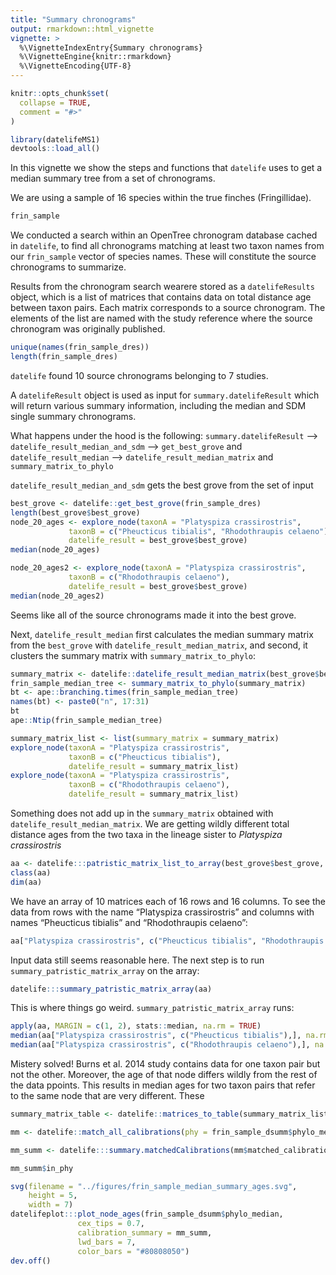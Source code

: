 ```yaml
---
title: "Summary chronograms"
output: rmarkdown::html_vignette
vignette: >
  %\VignetteIndexEntry{Summary chronograms}
  %\VignetteEngine{knitr::rmarkdown}
  %\VignetteEncoding{UTF-8}
---
```


```r
knitr::opts_chunk$set(
  collapse = TRUE,
  comment = "#>"
)
```

```r
library(datelifeMS1)
devtools::load_all()
```

In this vignette we show the steps and functions that `datelife` uses to get a median summary tree from a set of chronograms.

We are using a sample of 16 species within the true finches (Fringillidae).

```r
frin_sample
```

We conducted a search within an OpenTree chronogram database cached in `datelife`, to find all chronograms matching at least two taxon names from our `frin_sample` vector of species names. These will constitute the source chronograms to summarize.

Results from the chronogram search wearere stored as a `datelifeResults` object, which is a list of matrices that contains data on total distance age between taxon pairs. Each matrix corresponds to a source chronogram. The elements of the list are named with the study reference where the source chronogram was originally published.

```r
unique(names(frin_sample_dres))
length(frin_sample_dres)
```

`datelife` found 10 source chronograms belonging to 7 studies.

A `datelifeResult` object is used as input for `summary.datelifeResult` which will return various summary information, including the median and SDM single summary chronograms.

What happens under the hood is the following: `summary.datelifeResult`
--> `datelife_result_median_and_sdm`
--> `get_best_grove` and `datelife_result_median`
--> `datelife_result_median_matrix` and `summary_matrix_to_phylo`

`datelife_result_median_and_sdm` gets the best grove from the set of input 
```r
best_grove <- datelife::get_best_grove(frin_sample_dres)
length(best_grove$best_grove)
node_20_ages <- explore_node(taxonA = "Platyspiza crassirostris",
             taxonB = c("Pheucticus tibialis", "Rhodothraupis celaeno"), 
             datelife_result = best_grove$best_grove)
median(node_20_ages)

node_20_ages2 <- explore_node(taxonA = "Platyspiza crassirostris",
             taxonB = c("Rhodothraupis celaeno"), 
             datelife_result = best_grove$best_grove)
median(node_20_ages2)
```

Seems like all of the source chronograms made it into the best grove.

Next, `datelife_result_median` first calculates the median summary matrix from the `best_grove` with `datelife_result_median_matrix`, and second, it clusters the summary matrix with `summary_matrix_to_phylo`:

```r
summary_matrix <- datelife::datelife_result_median_matrix(best_grove$best_grove)
frin_sample_median_tree <- summary_matrix_to_phylo(summary_matrix)
bt <- ape::branching.times(frin_sample_median_tree)
names(bt) <- paste0("n", 17:31)
bt
ape::Ntip(frin_sample_median_tree)
```

```r
summary_matrix_list <- list(summary_matrix = summary_matrix)
explore_node(taxonA = "Platyspiza crassirostris",
             taxonB = c("Pheucticus tibialis"),
             datelife_result = summary_matrix_list)
explore_node(taxonA = "Platyspiza crassirostris",
             taxonB = c("Rhodothraupis celaeno"),
             datelife_result = summary_matrix_list)

```

Something does not add up in the `summary_matrix` obtained with `datelife_result_median_matrix`.
We are getting wildly different total distance ages from the two taxa in the lineage sister to *Platyspiza crassirostris*

```r
aa <- datelife:::patristic_matrix_list_to_array(best_grove$best_grove, pad = TRUE)
class(aa)
dim(aa) 
```
We have an array of 10 matrices each of 16 rows and 16 columns.
To see the data from rows with the name "Platyspiza crassirostris" and columns with names "Pheucticus tibialis" and "Rhodothraupis celaeno":

```r
aa["Platyspiza crassirostris", c("Pheucticus tibialis", "Rhodothraupis celaeno"),]
```

Input data still seems reasonable here.
The next step is to run `summary_patristic_matrix_array` on the array:

```r
datelife:::summary_patristic_matrix_array(aa)

```
This is where things go weird. `summary_patristic_matrix_array` runs:

```r
apply(aa, MARGIN = c(1, 2), stats::median, na.rm = TRUE)
median(aa["Platyspiza crassirostris", c("Pheucticus tibialis"),], na.rm = TRUE)
median(aa["Platyspiza crassirostris", c("Rhodothraupis celaeno"),], na.rm = TRUE)
```
Mistery solved!
Burns et al. 2014 study contains data for one taxon pair but not the other. Moreover, the age of that node differs wildly from the rest of the data ppoints. This results in median ages for two taxon pairs that refer to the same node that are very different. These 

```r
summary_matrix_table <- datelife::matrices_to_table(summary_matrix_list)

mm <- datelife::match_all_calibrations(phy = frin_sample_dsumm$phylo_median, calibrations = summary_matrix_table)

mm_summ <- datelife:::summary.matchedCalibrations(mm$matched_calibrations)

mm_summ$in_phy

svg(filename = "../figures/frin_sample_median_summary_ages.svg",
    height = 5,
    width = 7)
datelifeplot:::plot_node_ages(frin_sample_dsumm$phylo_median,
               cex_tips = 0.7,
               calibration_summary = mm_summ,
               lwd_bars = 7,
               color_bars = "#80808050")
dev.off()
```
